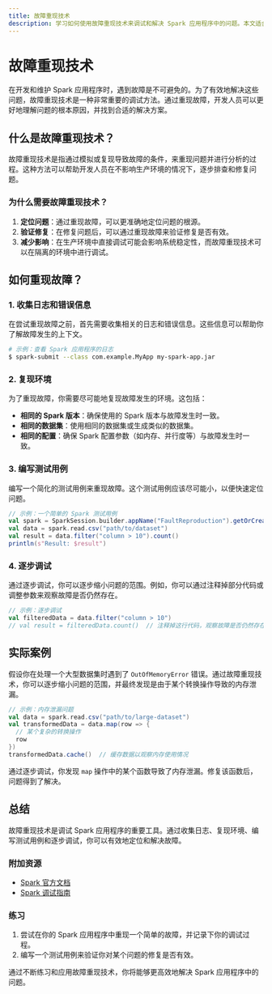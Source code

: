 ```yaml
---
title: 故障重现技术
description: 学习如何使用故障重现技术来调试和解决 Spark 应用程序中的问题。本文适合初学者，包含代码示例和实际案例。
---
```


# 故障重现技术

在开发和维护 Spark 应用程序时，遇到故障是不可避免的。为了有效地解决这些问题，故障重现技术是一种非常重要的调试方法。通过重现故障，开发人员可以更好地理解问题的根本原因，并找到合适的解决方案。

## 什么是故障重现技术？

故障重现技术是指通过模拟或复现导致故障的条件，来重现问题并进行分析的过程。这种方法可以帮助开发人员在不影响生产环境的情况下，逐步排查和修复问题。

### 为什么需要故障重现技术？

1. **定位问题**：通过重现故障，可以更准确地定位问题的根源。
2. **验证修复**：在修复问题后，可以通过重现故障来验证修复是否有效。
3. **减少影响**：在生产环境中直接调试可能会影响系统稳定性，而故障重现技术可以在隔离的环境中进行调试。

## 如何重现故障？

### 1. 收集日志和错误信息

在尝试重现故障之前，首先需要收集相关的日志和错误信息。这些信息可以帮助你了解故障发生的上下文。

```bash
# 示例：查看 Spark 应用程序的日志
$ spark-submit --class com.example.MyApp my-spark-app.jar
```

### 2. 复现环境

为了重现故障，你需要尽可能地复现故障发生的环境。这包括：

- **相同的 Spark 版本**：确保使用的 Spark 版本与故障发生时一致。
- **相同的数据集**：使用相同的数据集或生成类似的数据集。
- **相同的配置**：确保 Spark 配置参数（如内存、并行度等）与故障发生时一致。

### 3. 编写测试用例

编写一个简化的测试用例来重现故障。这个测试用例应该尽可能小，以便快速定位问题。

```scala
// 示例：一个简单的 Spark 测试用例
val spark = SparkSession.builder.appName("FaultReproduction").getOrCreate()
val data = spark.read.csv("path/to/dataset")
val result = data.filter("column > 10").count()
println(s"Result: $result")
```

### 4. 逐步调试

通过逐步调试，你可以逐步缩小问题的范围。例如，你可以通过注释掉部分代码或调整参数来观察故障是否仍然存在。

```scala
// 示例：逐步调试
val filteredData = data.filter("column > 10")
// val result = filteredData.count()  // 注释掉这行代码，观察故障是否仍然存在
```

## 实际案例

假设你在处理一个大型数据集时遇到了 `OutOfMemoryError` 错误。通过故障重现技术，你可以逐步缩小问题的范围，并最终发现是由于某个转换操作导致的内存泄漏。

```scala
// 示例：内存泄漏问题
val data = spark.read.csv("path/to/large-dataset")
val transformedData = data.map(row => {
  // 某个复杂的转换操作
  row
})
transformedData.cache()  // 缓存数据以观察内存使用情况
```

通过逐步调试，你发现 `map` 操作中的某个函数导致了内存泄漏。修复该函数后，问题得到了解决。

## 总结

故障重现技术是调试 Spark 应用程序的重要工具。通过收集日志、复现环境、编写测试用例和逐步调试，你可以有效地定位和解决故障。

### 附加资源

- [Spark 官方文档](https://spark.apache.org/docs/latest/)
- [Spark 调试指南](https://spark.apache.org/docs/latest/debugging.html)

### 练习

1. 尝试在你的 Spark 应用程序中重现一个简单的故障，并记录下你的调试过程。
2. 编写一个测试用例来验证你对某个问题的修复是否有效。

通过不断练习和应用故障重现技术，你将能够更高效地解决 Spark 应用程序中的问题。